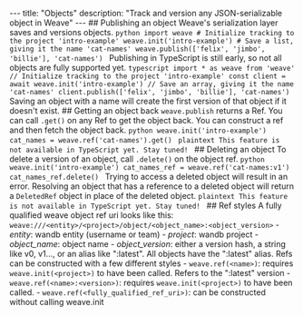 --- title: "Objects" description: "Track and version any JSON-serializable object in Weave" --- ## Publishing an object Weave's serialization layer saves and versions objects. <Tabs> <Tab title="Python"> ```python import weave # Initialize tracking to the project 'intro-example' weave.init('intro-example') # Save a list, giving it the name 'cat-names' weave.publish(['felix', 'jimbo', 'billie'], 'cat-names') ``` </Tab> <Tab title="TypeScript"> Publishing in TypeScript is still early, so not all objects are fully supported yet. ```typescript import * as weave from 'weave' // Initialize tracking to the project 'intro-example' const client = await weave.init('intro-example') // Save an array, giving it the name 'cat-names' client.publish(['felix', 'jimbo', 'billie'], 'cat-names') ``` </Tab> </Tabs> Saving an object with a name will create the first version of that object if it doesn't exist. ## Getting an object back <Tabs> <Tab title="Python"> `weave.publish` returns a Ref. You can call `.get()` on any Ref to get the object back. You can construct a ref and then fetch the object back. ```python weave.init('intro-example') cat_names = weave.ref('cat-names').get() ``` </Tab> <Tab title="TypeScript"> ```plaintext This feature is not available in TypeScript yet. Stay tuned! ``` </Tab> </Tabs> ## Deleting an object <Tabs> <Tab title="Python"> To delete a version of an object, call `.delete()` on the object ref. ```python weave.init('intro-example') cat_names_ref = weave.ref('cat-names:v1') cat_names_ref.delete() ``` Trying to access a deleted object will result in an error. Resolving an object that has a reference to a deleted object will return a `DeletedRef` object in place of the deleted object. </Tab> <Tab title="TypeScript"> ```plaintext This feature is not available in TypeScript yet. Stay tuned! ``` </Tab> </Tabs> ## Ref styles A fully qualified weave object ref uri looks like this: ``` weave:///<entity>/<project>/object/<object_name>:<object_version> ``` - _entity_: wandb entity (username or team) - _project_: wandb project - _object_name_: object name - _object_version_: either a version hash, a string like v0, v1..., or an alias like ":latest". All objects have the ":latest" alias. Refs can be constructed with a few different styles - `weave.ref(<name>)`: requires `weave.init(<project>)` to have been called. Refers to the ":latest" version - `weave.ref(<name>:<version>)`: requires `weave.init(<project>)` to have been called. - `weave.ref(<fully_qualified_ref_uri>)`: can be constructed without calling weave.init
